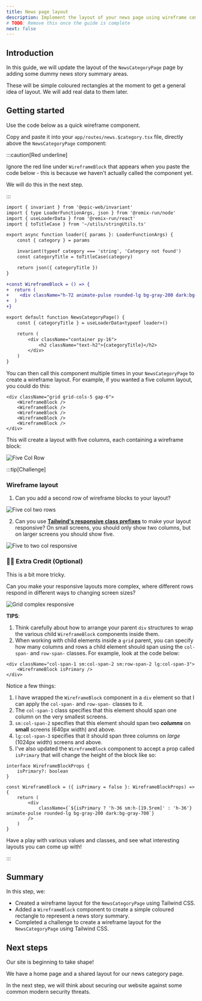 ```yaml
---
title: News page layout
description: Implement the layout of your news page using wireframe components.
# TODO: Remove this once the guide is complete
next: false
---
```



## Introduction

In this guide, we will update the layout of the `NewsCategoryPage` page by adding some dummy news story summary areas.

These will be simple coloured rectangles at the moment to get a general idea of layout. We will add real data to them later.

## Getting started

Use the code below as a quick wireframe component.

Copy and paste it into your `app/routes/news.$category.tsx` file, directly above the `NewsCategoryPage` component:

:::caution[Red underline]

Ignore the red line under `WireframeBlock` that appears when you paste the code below - this is because we haven't actually called the component yet.

We will do this in the next step.

:::

```diff lang=tsx title="app/routes/news.$category.tsx" showLineNumbers collapse={1-13}
import { invariant } from '@epic-web/invariant'
import { type LoaderFunctionArgs, json } from '@remix-run/node'
import { useLoaderData } from '@remix-run/react'
import { toTitleCase } from '~/utils/stringUtils.ts'

export async function loader({ params }: LoaderFunctionArgs) {
	const { category } = params

	invariant(typeof category === 'string', 'Category not found')
	const categoryTitle = toTitleCase(category)

	return json({ categoryTitle })
}

+const WireframeBlock = () => {
+  return (
+    <div className="h-72 animate-pulse rounded-lg bg-gray-200 dark:bg-gray-700" />
+  )
+}

export default function NewsCategoryPage() {
	const { categoryTitle } = useLoaderData<typeof loader>()

	return (
		<div className="container py-16">
			<h2 className="text-h2">{categoryTitle}</h2>
		</div>
	)
}
```

You can then call this component multiple times in your `NewsCategoryPage` to create a wireframe layout. For example, if you wanted a five column layout, you could do this:

```tsx
<div className="grid grid-cols-5 gap-6">
	<WireframeBlock />
	<WireframeBlock />
	<WireframeBlock />
	<WireframeBlock />
	<WireframeBlock />
</div>
```

This will create a layout with five columns, each containing a wireframe block:

![Five Col Row](src/assets/gif/five-col-row.gif)

:::tip[Challenge]

### Wireframe layout

1. Can you add a second row of wireframe blocks to your layout?

![Five col two rows](src/assets/png/epic-news/five-col-two-rows.png)

2. Can you use [**Tailwind's responsive class prefixes**](https://tailwindcss.com/docs/responsive-design) to make your layout responsive? On small screens, you should only show two columns, but on larger screens you should show five.

![Five to two col responsive](src/assets/gif/five-to-two-col-responsive.gif)

### 🚀🚀 Extra Credit (Optional)

This is a bit more tricky.

Can you make your responsive layouts more complex, where different rows respond in different ways to changing screen sizes?

![Grid complex responsive](src/assets/gif/grid-complex-responsive.gif)

**TIPS**:

1. Think carefully about how to arrange your parent `div` structures to wrap the various child `WireframeBlock` components inside them.
2. When working with child elements inside a `grid` parent, you can specify how many columns and rows a child element should span using the `col-span-` and `row-span-` classes. For example, look at the code below:

```tsx
<div className="col-span-1 sm:col-span-2 sm:row-span-2 lg:col-span-3">
	<WireframeBlock isPrimary />
</div>
```

Notice a few things:

1. I have wrapped the `WireframeBlock` component in a `div` element so that I can apply the `col-span-` and `row-span-` classes to it.
2. The `col-span-1` class specifies that this element should span one column on the very smallest screens.
3. `sm:col-span-2` specifies that this element should span two ***columns*** on **small** screens (640px width) and above.
4. `lg:col-span-3` specifies that it should span three columns on *large* (1024px width) screens and above.
5. I've also updated the `WireframeBlock` component to accept a prop called `isPrimary` that will change the height of the block like so:

```tsx
interface WireframeBlockProps {
	isPrimary?: boolean
}

const WireframeBlock = ({ isPrimary = false }: WireframeBlockProps) => {
	return (
		<div
			className={`${isPrimary ? 'h-36 sm:h-[19.5rem]' : 'h-36'} animate-pulse rounded-lg bg-gray-200 dark:bg-gray-700`}
		/>
	)
}
```

Have a play with various values and classes, and see what interesting layouts you can come up with!

:::

## Summary

In this step, we:

- Created a wireframe layout for the `NewsCategoryPage` using Tailwind CSS.
- Added a `WireframeBlock` component to create a simple coloured rectangle to represent a news story summary.
- Completed a challenge to create a wireframe layout for the `NewsCategoryPage` using Tailwind CSS.

## Next steps

Our site is beginning to take shape!

We have a home page and a shared layout for our news category page.

In the next step, we will think about securing our website against some common modern security threats.